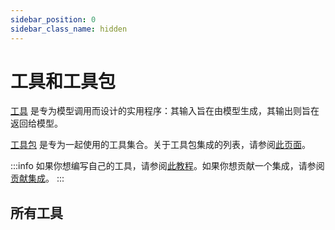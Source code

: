 ```yaml
---
sidebar_position: 0
sidebar_class_name: hidden
---
```


# 工具和工具包


[工具](/docs/concepts/tools) 是专为模型调用而设计的实用程序：其输入旨在由模型生成，其输出则旨在返回给模型。

[工具包](/docs/concepts/tools/#toolkits) 是专为一起使用的工具集合。关于工具包集成的列表，请参阅[此页面](/docs/integrations/toolkits/)。

:::info
如果你想编写自己的工具，请参阅[此教程](/docs/how_to/custom_tools/)。如果你想贡献一个集成，请参阅[贡献集成](/docs/contributing)。
:::

## 所有工具

<IndexTable />
